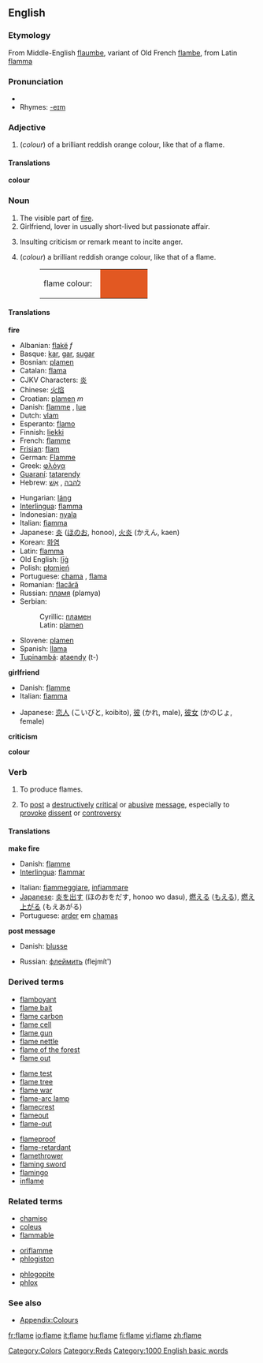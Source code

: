 ==English==

===Etymology===
From Middle-English [[flaumbe]], variant of Old French [[flambe]], from Latin [[flamma]]

===Pronunciation===
*{{audio|en-us-flame.ogg|Audio (US)}}
*Rhymes: [[Rhymes:English:-eɪm|-eɪm]]

===Adjective===
{{en-adj-notcomp}}

# (''colour'') of a brilliant reddish orange colour, like that of a flame.

====Translations====
'''colour'''
{{top}}
{{mid}}
{{bottom}}

===Noun===
{{en-noun}}

# The visible part of [[fire]].
# Girlfriend, lover in usually short-lived but passionate affair.
# {{internet}} Insulting criticism or remark meant to incite anger.
# (''colour'') a brilliant reddish orange colour, like that of a flame.
#:<table><tr><td>flame colour: &nbsp;</td><td bgcolor="#E25822" width="80">&nbsp; </td></tr></table>

====Translations====
'''fire'''
{{top}}
*Albanian: [[flakë]] ''f''
*Basque: [[kar]], [[gar]], [[su]][[gar]]
*Bosnian: [[plamen#Bosnian|plamen]] {{m}}
*Catalan: [[flama]] {{f}}
*CJKV Characters: [[炎]]
*Chinese: [[火焰]]
*Croatian: [[plamen]] ''m''
*Danish: [[flamme]] {{c}}, [[lue]] {{c}}
*Dutch: [[vlam]] {{f}}
*Esperanto: [[flamo]]
*Finnish: [[liekki]]
*French: [[flamme]] {{f}}
*[[Frisian]]: [[flam]]
*German: [[Flamme]] {{f}}
*Greek: [[φλόγα]] {{f}}
*[[Guaraní]]: [[tata]][[rendy]]
*Hebrew: [[להבה]] {{f}}, [[אש|אֵשׁ]] {{f}}
{{mid}}
*Hungarian: [[láng]]
*[[Interlingua]]: [[flamma]]
*Indonesian: [[nyala]]
*Italian: [[fiamma]] {{f}}
*Japanese: [[炎]] ([[ほのお]], honoo), [[火炎]] (かえん, kaen)
*Korean: [[화염]]
*Latin: [[flamma]] {{f}}
*Old English: [[lig|līġ]]
*Polish: [[płomień]] {{m}}
*Portuguese: [[chama]] {{f}}, [[flama]] {{f}}
*Romanian: [[flacără]] {{f}}
*Russian: [[пламя]] {{n}} (plamya)
*Serbian:
*:Cyrillic: [[пламен#Serbian|пламен]] {{m}}
*:Latin: [[plamen#Serbian|plamen]] {{m}}
*Slovene: [[plamen]] {{m}}
*Spanish: [[llama]] {{f}}
*[[Tupinambá]]: [[ataendy]] (t-)
{{bottom}}

'''girlfriend'''
{{top}}
*Danish: [[flamme]] {{c}}
*Italian: [[fiamma]] {{f}}
{{mid}}
*Japanese: [[恋人]] (こいびと, koibito), [[彼]] (かれ, male), [[彼女]] (かのじょ, female)
{{bottom}}

'''criticism'''
{{top}}
{{mid}}
{{bottom}}

'''colour'''
{{top}}
{{mid}}
{{bottom}}

===Verb===
{{en-verb|flam|ing}}

# To produce flames.
# {{internet}} To [[post]] a [[destructively]] [[critical]] or [[abusive]] [[message]], especially to [[provoke]] [[dissent]] or [[controversy]]

====Translations====
'''make fire'''
{{top}}
*Danish: [[flamme]]
*[[Interlingua]]: [[flammar]]
{{mid}}
*Italian: [[fiammeggiare]], [[infiammare]]
*[[w:Japanese language|Japanese]]: [[炎]]を[[出す]] (ほのおをだす, honoo wo dasu), [[燃える]] ([[もえる]]), [[燃え上がる]] (もえあがる)
*Portuguese: [[arder]] em [[chama]]s 
{{bottom}}

'''post message'''
{{top}}
*Danish: [[blusse]]
{{mid}}
*Russian: [[флеймить]] (flejmít')
{{bottom}}

===Derived terms===
{{top3}}
*[[flamboyant]]
*[[flame bait]]
*[[flame carbon]]
*[[flame cell]]
*[[flame gun]]
*[[flame nettle]]
*[[flame of the forest]]
*[[flame out]]
{{mid3}}
*[[flame test]]
*[[flame tree]]
*[[flame war]]
*[[flame-arc lamp]]
*[[flamecrest]]
*[[flameout]]
*[[flame-out]]
{{mid3}}
*[[flameproof]]
*[[flame-retardant]]
*[[flamethrower]]
*[[flaming sword]]
*[[flamingo]]
*[[inflame]]
{{bottom}}

===Related terms===
{{top3}}
*[[chamiso]]
*[[coleus]]
*[[flammable]]
{{mid3}}
*[[oriflamme]]
*[[phlogiston]]
{{mid3}}
*[[phlogopite]]
*[[phlox]]
{{bottom}}

===See also===
*[[Wiktionary_Appendix:Colours|Appendix:Colours]]

[[Category:Colors]]
[[Category:Reds]]
[[Category:1000 English basic words]]

[[fr:flame]]
[[io:flame]]
[[it:flame]]
[[hu:flame]]
[[fi:flame]]
[[vi:flame]]
[[zh:flame]]
